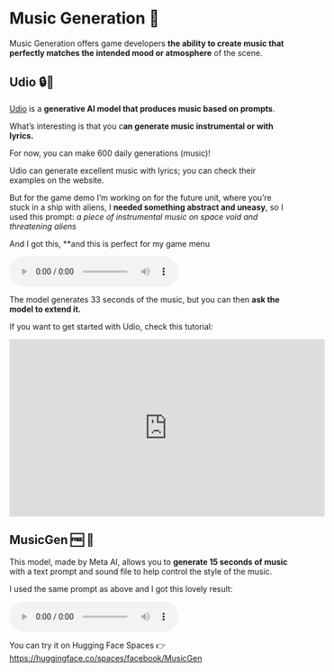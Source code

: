 # Music Generation 🎵

Music Generation offers game developers **the ability to create music that perfectly matches the intended mood or atmosphere** of the scene.

## Udio 🔒💸

[Udio](udio.com/) is a **generative AI model that produces music based on prompts**.

What’s interesting is that you c**an generate music instrumental or with lyrics.**

For now, you can make 600 daily generations (music)!

Udio can generate excellent music with lyrics; you can check their examples on the website.

But for the game demo I’m working on for the future unit, where you’re stuck in a ship with aliens, I **needed something abstract and uneasy**, so I used this prompt: *a piece of instrumental music on space void and threatening aliens*

And I got this, **and this is perfect for my game menu

<audio controls>
  <source src="https://huggingface.co/datasets/huggingface-ml-4-games-course/course-images/resolve/main/en/unit2/void_encounter.mp3" type="audio/mpeg">
  Your browser does not support the audio element.
</audio>

The model generates 33 seconds of the music, but you can then **ask the model to extend it.**

If you want to get started with Udio, check this tutorial:

<iframe width="560" height="315" src="https://www.youtube.com/embed/iRn4LcJ6CR8?si=tZ7BEM48UU8nddql" title="YouTube video player" frameborder="0" allow="accelerometer; autoplay; clipboard-write; encrypted-media; gyroscope; picture-in-picture; web-share" referrerpolicy="strict-origin-when-cross-origin" allowfullscreen></iframe>

## **MusicGen** 🆓 🤗

This model, made by Meta AI, allows you to **generate 15 seconds of music** with a text prompt and sound file to help control the style of the music.

I used the same prompt as above and I got this lovely result:

<audio controls>
  <source src="https://huggingface.co/datasets/huggingface-ml-4-games-course/course-images/resolve/main/en/unit2/test_musicgen.mp3" type="audio/mpeg">
  Your browser does not support the audio element.
</audio>


You can try it on Hugging Face Spaces 👉 https://huggingface.co/spaces/facebook/MusicGen